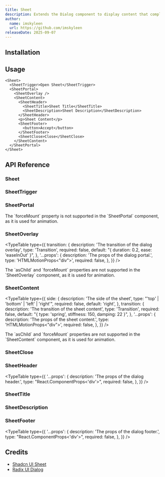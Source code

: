 ```yaml
---
title: Sheet
description: Extends the Dialog component to display content that complements the main content of the screen.
author:
  name: imskyleen
  url: https://github.com/imskyleen
releaseDate: 2025-09-07
---
```


<ComponentPreview name="demo-primitives-radix-sheet" />

## Installation

<ComponentInstallation name="primitives-radix-sheet" />

## Usage

```tsx
<Sheet>
  <SheetTrigger>Open Sheet</SheetTrigger>
  <SheetPortal>
    <SheetOverlay />
    <SheetContent>
      <SheetHeader>
        <SheetTitle>Sheet Title</SheetTitle>
        <SheetDescription>Sheet Description</SheetDescription>
      </SheetHeader>
      <p>Sheet Content</p>
      <SheetFooter>
        <button>Accept</button>
      </SheetFooter>
      <SheetClose>Close</SheetClose>
    </SheetContent>
  </SheetPortal>
</Sheet>
```

## API Reference

### Sheet

<ExternalLink
  href="https://www.radix-ui.com/primitives/docs/components/dialog#root"
  text="Radix UI API Reference - Dialog.Root"
/>

### SheetTrigger

<ExternalLink
  href="https://www.radix-ui.com/primitives/docs/components/dialog#trigger"
  text="Radix UI API Reference - Dialog.Trigger"
/>

### SheetPortal

<ExternalLink
  href="https://www.radix-ui.com/primitives/docs/components/dialog#portal"
  text="Radix UI API Reference - Dialog.Portal"
/>

<Callout type="info">
  The `forceMount` property is not supported in the `SheetPortal` component, as
  it is used for animation.
</Callout>

### SheetOverlay

<ExternalLink
  href="https://www.radix-ui.com/primitives/docs/components/dialog#overlay"
  text="Radix UI API Reference - Dialog.Overlay"
/>

<TypeTable
  type={{
    transition: {
      description: 'The transition of the dialog overlay',
      type: 'Transition',
      required: false,
      default: "{ duration: 0.2, ease: 'easeInOut' }",
    },
    '...props': {
      description: 'The props of the dialog portal.',
      type: 'HTMLMotionProps<"div">',
      required: false,
    },
  }}
/>

<Callout type="info">
  The `asChild` and `forceMount` properties are not supported in the
  `SheetOverlay` component, as it is used for animation.
</Callout>

### SheetContent

<ExternalLink
  href="https://www.radix-ui.com/primitives/docs/components/dialog#content"
  text="Radix UI API Reference - Dialog.Content"
/>

<TypeTable
  type={{
    side: {
      description: 'The side of the sheet',
      type: "'top' | 'bottom' | 'left' | 'right'",
      required: false,
      default: 'right',
    },
    transition: {
      description: 'The transition of the sheet content',
      type: 'Transition',
      required: false,
      default: "{ type: 'spring', stiffness: 150, damping: 22 }",
    },
    '...props': {
      description: 'The props of the sheet content.',
      type: 'HTMLMotionProps<"div">',
      required: false,
    },
  }}
/>

<Callout type="info">
  The `asChild` and `forceMount` properties are not supported in the
  `SheetContent` component, as it is used for animation.
</Callout>

### SheetClose

<ExternalLink
  href="https://www.radix-ui.com/primitives/docs/components/dialog#close"
  text="Radix UI API Reference - Dialog.Close"
/>

### SheetHeader

<TypeTable
  type={{
    '...props': {
      description: 'The props of the dialog header.',
      type: "React.ComponentProps<'div'>",
      required: false,
    },
  }}
/>

### SheetTitle

<ExternalLink
  href="https://www.radix-ui.com/primitives/docs/components/dialog#title"
  text="Radix UI API Reference - Dialog.Title"
/>

### SheetDescription

<ExternalLink
  href="https://www.radix-ui.com/primitives/docs/components/dialog#description"
  text="Radix UI API Reference - Dialog.Description"
/>

### SheetFooter

<TypeTable
  type={{
    '...props': {
      description: 'The props of the dialog footer.',
      type: "React.ComponentProps<'div'>",
      required: false,
    },
  }}
/>

## Credits

- [Shadcn UI Sheet](https://ui.shadcn.com/docs/components/sheet)
- [Radix UI Dialog](https://www.radix-ui.com/primitives/docs/components/dialog)
